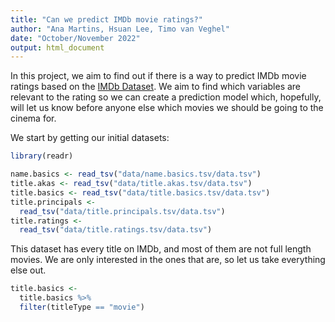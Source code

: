 ```yaml
---
title: "Can we predict IMDb movie ratings?"
author: "Ana Martins, Hsuan Lee, Timo van Veghel"
date: "October/November 2022"
output: html_document
---
```


In this project, we aim to find out if there is a way to predict IMDb movie ratings based on the [IMDb Dataset](https://www.kaggle.com/datasets/ashirwadsangwan/imdb-dataset?select=title.akas.tsv). We aim to find which variables are relevant to the rating so we can create a prediction model which, hopefully, will let us know before anyone else which movies we should be going to the cinema for.

We start by getting our initial datasets:

```r
library(readr)
```

```r
name.basics <- read_tsv("data/name.basics.tsv/data.tsv")
title.akas <- read_tsv("data/title.akas.tsv/data.tsv")
title.basics <- read_tsv("data/title.basics.tsv/data.tsv")
title.principals <-
  read_tsv("data/title.principals.tsv/data.tsv")
title.ratings <-
  read_tsv("data/title.ratings.tsv/data.tsv")
```

This dataset has every title on IMDb, and most of them are not full length movies. We are only interested in the ones that are, so let us take everything else out.

```r
title.basics <-
  title.basics %>% 
  filter(titleType == "movie")
```

